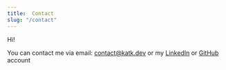 ```yaml
---
title:  Contact
slug: "/contact"
---
```


Hi!

You can contact me via email: 
<contact@katk.dev> 
or my [LinkedIn](https://www.linkedin.com/in/katarzyna-kmiotek/) or [GitHub](https://github.com/KatKmiotek) account
